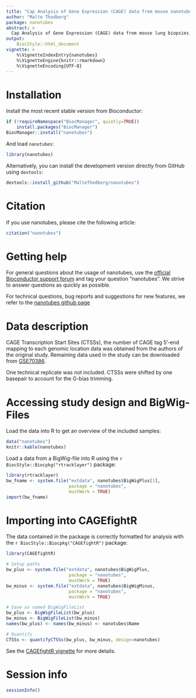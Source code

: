 ```yaml
---
title: "Cap Analysis of Gene Expression (CAGE) data from mouse nanotube experiment"
author: "Malte Thodberg"
package: nanotubes
abstract: >
  Cap Analysis of Gene Expression (CAGE) data from mouse lung biopsies, obtained from "Identification of Gene Transcription Start Sites and Enhancers Responding to Pulmonary Carbon Nanotube Exposure in Vivo" by Bornholdt et al. The package includes the study design (Ctrl samples vs Nano samples treated with nanotubes) and CAGE Transcription Start Site (CTSS) data stored as BigWig-files.
output: 
    BiocStyle::html_document
vignette: >
    %\VignetteIndexEntry{nanotubes}
    %\VignetteEngine{knitr::rmarkdown}
    %\VignetteEncoding{UTF-8}  
---
```


# Installation

Install the most recent stable version from Bioconductor:

```r
if (!requireNamespace("BiocManager", quietly=TRUE))
    install.packages("BiocManager")
BiocManager::install("nanotubes")
```

And load `nanotubes`:

```r
library(nanotubes)
```

Alternatively, you can install the development version directly from GitHub using `devtools`:

```r
devtools::install_github("MalteThodberg/nanotubes")
```

# Citation

If you use nanotubes, please cite the following article:

```r
citation("nanotubes")
```

# Getting help

For general questions about the usage of nanotubes, use the [official Bioconductor support forum](https://support.bioconductor.org) and tag your question "nanotubes". We strive to answer questions as quickly as possible.

For technical questions, bug reports and suggestions for new features, we refer to the [nanotubes github page](https://github.com/MalteThodberg/nanotubes/issues)

# Data description

CAGE Transcription Start Sites (CTSSs), the number of CAGE tag 5'-end mapping to each genomic location data was obtained from the authors of the original study. Remaining data used in the study can be downloaded from [GSE70386](https://www.ncbi.nlm.nih.gov/geo/query/acc.cgi?acc=GSE70386).

One technical replicate was not included. CTSSs were shifted by one basepair to account for the G-bias trimming.

# Accessing study design and BigWig-Files

Load the data into R to get an overview of the included samples:

```r
data("nanotubes")
knitr::kable(nanotubes)
```

Load a data from a BigWig-file into R using the `r BiocStyle::Biocpkg("rtracklayer")` package:

```r
library(rtracklayer)
bw_fname <- system.file("extdata", nanotubes$BigWigPlus[1], 
                        package = "nanotubes", 
                        mustWork = TRUE)
import(bw_fname)
```

# Importing into CAGEfightR

The data contained in the package is correctly formatted for analysis with the `r BiocStyle::Biocpkg("CAGEfightR")` package:

```r
library(CAGEfightR)

# Setup paths
bw_plus <- system.file("extdata", nanotubes$BigWigPlus, 
                        package = "nanotubes", 
                        mustWork = TRUE)
bw_minus <- system.file("extdata", nanotubes$BigWigMinus, 
                        package = "nanotubes", 
                        mustWork = TRUE)

# Save as named BigWigFileList
bw_plus <- BigWigFileList(bw_plus)
bw_minus <- BigWigFileList(bw_minus)
names(bw_plus) <- names(bw_minus) <- nanotubes$Name

# Quantify
CTSSs <- quantifyCTSSs(bw_plus, bw_minus, design=nanotubes)
```

See the [CAGEfightR vignette](https://bioconductor.org/packages/release/bioc/vignettes/CAGEfightR/inst/doc/Introduction_to_CAGEfightR.html) for more details.

# Session info

```r
sessionInfo()
```


